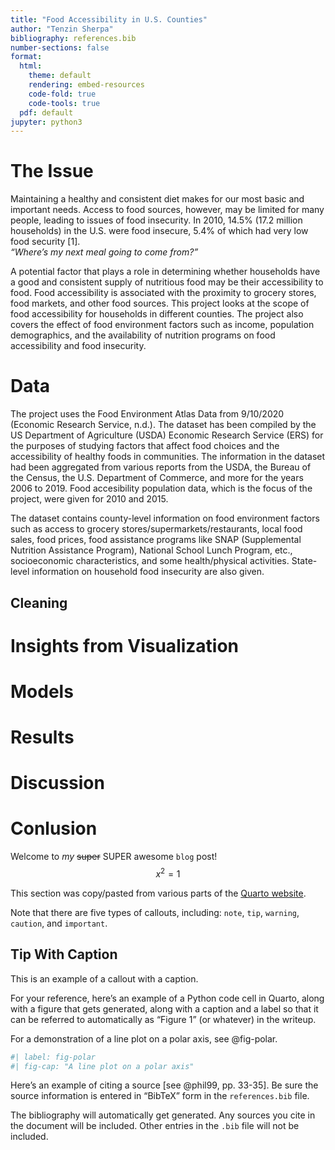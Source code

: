 ```yaml
---
title: "Food Accessibility in U.S. Counties"
author: "Tenzin Sherpa"
bibliography: references.bib
number-sections: false
format:
  html:
    theme: default
    rendering: embed-resources
    code-fold: true
    code-tools: true
  pdf: default
jupyter: python3
---
```


# The Issue

Maintaining a healthy and consistent diet makes for our most basic and important needs. Access to food sources, however, may be limited for many people, leading to issues of food insecurity. In 2010, 14.5% (17.2 million households) in the U.S. were food insecure, 5.4% of which had very low food security [1].  
*“Where’s my next meal going to come from?”*  

A potential factor that plays a role in determining whether households have a good and consistent supply of nutritious food may be their accessibility to food. Food accessibility is associated with the proximity to grocery stores, food markets, and other food sources. This project looks at the scope of food accessibility for households in different counties. The project also covers the effect of food environment factors such as income, population demographics, and the availability of nutrition programs on food accessibility and food insecurity.  

# Data  
The project uses the Food Environment Atlas Data from 9/10/2020 (Economic Research Service, n.d.). The dataset has been compiled by the US Department of Agriculture (USDA) Economic Research Service (ERS) for the purposes of studying factors that affect food choices and the accessibility of healthy foods in communities. The information in the dataset had been aggregated from various reports from the USDA, the Bureau of the Census, the U.S. Department of Commerce, and more for the years 2006 to 2019. Food accesibility population data, which is the focus of the project, were given for 2010 and 2015.   

The dataset contains county-level information on food environment factors such as access to grocery
stores/supermarkets/restaurants, local food sales, food prices, food assistance programs like
SNAP (Supplemental Nutrition Assistance Program), National School Lunch Program, etc.,
socioeconomic characteristics, and some health/physical activities. State-level information on household food insecurity are also given.  

## Cleaning


# Insights from Visualization

# Models 

# Results

# Discussion 


# Conlusion

Welcome to *my* ~~super~~ SUPER awesome `blog` post!
$$x^2 = 1$$


This section was copy/pasted from various parts of the [Quarto website](https://quarto.org/docs/get-started/hello/vscode.html).

:::{.callout-note}
Note that there are five types of callouts, including:
`note`, `tip`, `warning`, `caution`, and `important`.
:::

:::{.callout-tip}
## Tip With Caption

This is an example of a callout with a caption.
:::


For your reference, here's an example of a Python code cell in Quarto, along with a figure that gets generated, along with a caption and a label so that it can be referred to automatically as "Figure 1" (or whatever) in the writeup.

For a demonstration of a line plot on a polar axis, see @fig-polar.

```python
#| label: fig-polar
#| fig-cap: "A line plot on a polar axis"

```

Here's an example of citing a source [see @phil99, pp. 33-35]. Be sure the source information is entered in "BibTeX" form in the `references.bib` file.


The bibliography will automatically get generated. Any sources you cite in the document will be included. Other entries in the `.bib` file will not be included.